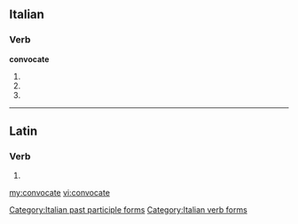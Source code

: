 ==Italian==

===Verb===
'''convocate'''

# {{form of|[[second-person|Second-person]] [[plural]] [[present tense]]|convocare|lang=Italian}}
# {{form of|Second-person plural [[imperative]]|convocare|lang=Italian}}
# {{form of|[[feminine|Feminine]] plural|convocato}}

[[Category:Italian past participle forms]]
[[Category:Italian verb forms]]

----

==Latin==

===Verb===
{{la-verb-form|convocāte}}

# {{conjugation of|convoco|convocō|2|p|pres|act|imp|lang=la}}
{{count page|[[Wiktionary:Page count]]}}

[[my:convocate]]
[[vi:convocate]]
